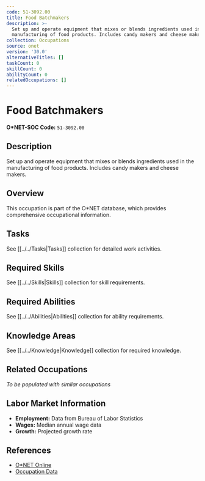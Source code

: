 ```yaml
---
code: 51-3092.00
title: Food Batchmakers
description: >-
  Set up and operate equipment that mixes or blends ingredients used in the
  manufacturing of food products. Includes candy makers and cheese makers.
collection: Occupations
source: onet
version: '30.0'
alternativeTitles: []
taskCount: 0
skillCount: 0
abilityCount: 0
relatedOccupations: []
---
```

# Food Batchmakers

**O*NET-SOC Code:** `51-3092.00`

## Description

Set up and operate equipment that mixes or blends ingredients used in the manufacturing of food products. Includes candy makers and cheese makers.

## Overview

This occupation is part of the O*NET database, which provides comprehensive occupational information.

## Tasks

See [[../../Tasks|Tasks]] collection for detailed work activities.

## Required Skills

See [[../../Skills|Skills]] collection for skill requirements.

## Required Abilities

See [[../../Abilities|Abilities]] collection for ability requirements.

## Knowledge Areas

See [[../../Knowledge|Knowledge]] collection for required knowledge.

## Related Occupations

*To be populated with similar occupations*

## Labor Market Information

- **Employment:** Data from Bureau of Labor Statistics
- **Wages:** Median annual wage data
- **Growth:** Projected growth rate

## References

- [O*NET Online](https://www.onetonline.org/link/summary/51-3092.00)
- [Occupation Data](https://www.onetcenter.org/)
